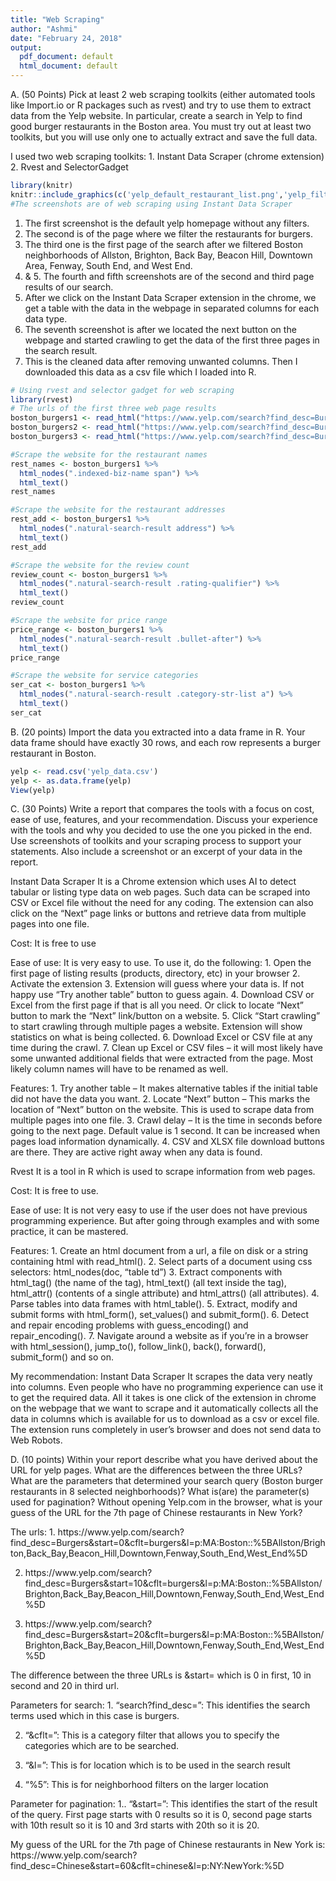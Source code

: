```yaml
---
title: "Web Scraping"
author: "Ashmi"
date: "February 24, 2018"
output:
  pdf_document: default
  html_document: default
---
```

A. (50 Points) Pick at least 2 web scraping toolkits (either automated tools like Import.io or R packages such as rvest) and try to use them to extract data from the Yelp website. In particular, create a search in Yelp to find good burger restaurants in the Boston area. You must try out at least two toolkits, but you will use only one to actually extract and save the full data.

I used two web scraping toolkits:
1. Instant Data Scraper (chrome extension)
2. Rvest and SelectorGadget

```r
library(knitr)
knitr::include_graphics(c('yelp_default_restaurant_list.png','yelp_filter_burger.png','yelp_result_page1.png', 'yelp_result_page2.png', 'yelp_result_page3.png','default_scraper_page.png', 'scrapes_3_pages.png', 'removed_unwanted_columns.png'))
#The screenshots are of web scraping using Instant Data Scraper
```
1. The first screenshot is the default yelp homepage without any filters.
2. The second is of the page where we filter the restaurants for burgers.
3. The third one is the first page of the search after we filtered Boston neighborhoods of Allston, Brighton, Back Bay, Beacon Hill, Downtown Area, Fenway, South End, and West End.
4. & 5. The fourth and fifth screenshots are of the second and third page results of our search.
6. After we click on the Instant Data Scraper extension in the chrome, we get a table with the data in the webpage in separated columns for each data type.
7. The seventh screenshot is after we located the next button on the webpage and started crawling to get the data of the first three pages in the search result.
8. This is the cleaned data after removing unwanted columns. Then I downloaded this data as a csv file which I loaded into R.


```r
# Using rvest and selector gadget for web scraping
library(rvest)
# The urls of the first three web page results 
boston_burgers1 <- read_html("https://www.yelp.com/search?find_desc=Burgers&start=0&l=p:MA:Boston::%5BAllston/Brighton,Back_Bay,Beacon_Hill,Downtown,Fenway,South_End,West_End%5D")
boston_burgers2 <- read_html("https://www.yelp.com/search?find_desc=Burgers&start=10&l=p:MA:Boston::%5BAllston/Brighton,Back_Bay,Beacon_Hill,Downtown,Fenway,South_End,West_End%5D")
boston_burgers3 <- read_html("https://www.yelp.com/search?find_desc=Burgers&start=20&l=p:MA:Boston::%5BAllston/Brighton,Back_Bay,Beacon_Hill,Downtown,Fenway,South_End,West_End%5D")

#Scrape the website for the restaurant names
rest_names <- boston_burgers1 %>%
  html_nodes(".indexed-biz-name span") %>%
  html_text() 
rest_names

#Scrape the website for the restaurant addresses
rest_add <- boston_burgers1 %>%
  html_nodes(".natural-search-result address") %>%
  html_text() 
rest_add

#Scrape the website for the review count
review_count <- boston_burgers1 %>%
  html_nodes(".natural-search-result .rating-qualifier") %>%
  html_text() 
review_count

#Scrape the website for price range
price_range <- boston_burgers1 %>%
  html_nodes(".natural-search-result .bullet-after") %>%
  html_text()
price_range

#Scrape the website for service categories
ser_cat <- boston_burgers1 %>%
  html_nodes(".natural-search-result .category-str-list a") %>%
  html_text()
ser_cat
```


B. (20 points) Import the data you extracted into a data frame in R. Your data frame should have exactly 30 rows, and each row represents a burger restaurant in Boston.

```r
yelp <- read.csv('yelp_data.csv')
yelp <- as.data.frame(yelp)
View(yelp)
```

C. (30 Points) Write a report that compares the tools with a focus on cost, ease of use, features, and your recommendation. Discuss your experience with the tools and why you decided to use the one you picked in the end. Use screenshots of toolkits and your scraping process to support your statements.  Also include a screenshot or an excerpt of your data in the report.

Instant Data Scraper
It is a Chrome extension which uses AI to detect tabular or listing type data on web pages. Such data can be scraped into CSV or Excel file without the need for any coding. The extension can also click on the “Next” page links or buttons and retrieve data from multiple pages into one file.

Cost: It is free to use

Ease of use: It is very easy to use. To use it,
do the following:
1. Open the first page of listing results (products, directory, etc) in your browser
2. Activate the extension
3. Extension will guess where your data is. If not happy use “Try another table” button to guess again.
4. Download CSV or Excel from the first page if that is all you need. Or click to locate “Next” button to mark the “Next” link/button on a website.
5. Click “Start crawling” to start crawling through multiple pages a website. Extension will show statistics on what is being collected.
6. Download Excel or CSV file at any time during the crawl.
7. Clean up Excel or CSV files – it will most likely have some unwanted additional fields that were extracted from the page. Most likely column names will have to be renamed as well.

Features: 
1. Try another table – It makes alternative tables if the initial table did not have the data you want.
2. Locate “Next” button – This marks the location of “Next” button on the website. This is used to scrape data from multiple pages into one file.
3. Crawl delay – It is the time in seconds before going to the next page. Default value is 1 second. It can be increased when pages load information dynamically.
4. CSV and XLSX file download buttons are there. They are active right away when any data is found.

Rvest
It is a tool in R which is used to scrape information from web pages.

Cost: It is free to use.

Ease of use: It is not very easy to use if the user does not have previous programming experience. But after going through examples and with some practice, it can be mastered.

Features: 
1. Create an html document from a url, a file on disk or a string containing html with read_html().
2. Select parts of a document using css selectors: html_nodes(doc, "table td")
3. Extract components with html_tag() (the name of the tag), html_text() (all text inside the tag), html_attr() (contents of a single attribute) and html_attrs() (all attributes).
4. Parse tables into data frames with html_table().
5. Extract, modify and submit forms with html_form(), set_values() and submit_form().
6. Detect and repair encoding problems with guess_encoding() and repair_encoding().
7. Navigate around a website as if you're in a browser with html_session(), jump_to(), follow_link(), back(), forward(), submit_form() and so on. 

My recommendation: Instant Data Scraper
It scrapes the data very neatly into columns.
Even people who have no programming experience can use it to get the required data. 
All it takes is one click of the extension in chrome on the webpage that we want to scrape and it automatically collects all the data in columns which is available for us to download as a csv or excel file.
The extension runs completely in user’s browser and does not send data to Web Robots.
 
 
 D. (10 points) Within your report describe what you have derived about the URL for yelp pages. What are the differences between the three URLs? What are the parameters that determined your search query (Boston burger restaurants in 8 selected neighborhoods)? What is(are) the parameter(s) used for pagination? Without opening Yelp.com in the browser, what is your guess of the URL for the 7th page of Chinese restaurants in New York?
 
The urls: 
1. https://www.yelp.com/search?find_desc=Burgers&start=0&cflt=burgers&l=p:MA:Boston::%5BAllston/Brighton,Back_Bay,Beacon_Hill,Downtown,Fenway,South_End,West_End%5D

2. https://www.yelp.com/search?find_desc=Burgers&start=10&cflt=burgers&l=p:MA:Boston::%5BAllston/Brighton,Back_Bay,Beacon_Hill,Downtown,Fenway,South_End,West_End%5D

3. https://www.yelp.com/search?find_desc=Burgers&start=20&cflt=burgers&l=p:MA:Boston::%5BAllston/Brighton,Back_Bay,Beacon_Hill,Downtown,Fenway,South_End,West_End%5D

The difference between the three URLs is &start= which is 0 in first, 10 in second and 20 in third url.

Parameters for search:
1. "search?find_desc=": This identifies the search terms used which in this case is burgers.

2. "&cflt=": This is a category filter that allows you to specify the categories which are to be searched.

3. "&l=": This is for location which is to be used in the search result

4. "%5": This is for neighborhood filters on the larger location

Parameter for pagination: 
1.. "&start=": This identifies the start of the result of the query. First page starts with 0 results so it is 0, second page starts with 10th result so it is 10 and 3rd starts with 20th so it is 20. 

My guess of the URL for the 7th page of Chinese restaurants in New York is:
https://www.yelp.com/search?find_desc=Chinese&start=60&cflt=chinese&l=p:NY:NewYork:%5D







 

